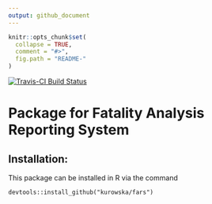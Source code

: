 ```yaml
---
output: github_document
---
```


<!-- README.md is generated from README.Rmd. Please edit that file -->

```r
knitr::opts_chunk$set(
  collapse = TRUE,
  comment = "#>",
  fig.path = "README-"
)
```

[![Travis-CI Build Status](https://travis-ci.org/kurowska/fars.svg?branch=master)](https://travis-ci.org/kurowska/fars.svg?branch=master)

# Package for Fatality Analysis Reporting System

## Installation:

This package can be installed in R via the command
```
devtools::install_github("kurowska/fars")
```
